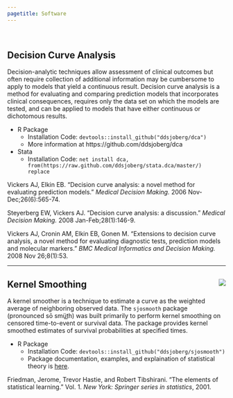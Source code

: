 ```yaml
---
pagetitle: Software
---
```

<br>

## Decision Curve Analysis 

Decision-analytic techniques allow assessment of clinical outcomes but often require collection of additional information may be cumbersome to apply to models that yield a continuous result. Decision curve analysis is a method for evaluating and comparing prediction models that incorporates clinical consequences, requires only the data set on which the models are tested, and can be applied to models that have either continuous or dichotomous results.

* R Package 
    + Installation Code: `devtools::install_github("ddsjoberg/dca")`
    + More information at https://github.com/ddsjoberg/dca
* Stata 
    + Installation Code: `net install dca, from(https://raw.github.com/ddsjoberg/stata.dca/master/) replace`
    
Vickers AJ, Elkin EB. "Decision curve analysis: a novel method for evaluating prediction models." _Medical Decision Making._ 2006 Nov-Dec;26(6):565-74.

Steyerberg EW, Vickers AJ. "Decision curve analysis: a discussion." _Medical Decision Making._ 2008 Jan-Feb;28(1):146-9.

Vickers AJ, Cronin AM, Elkin EB, Gonen M. "Extensions to decision curve analysis, a novel method for evaluating diagnostic tests, prediction models and molecular markers." _BMC Medical Informatics and Decision Making._ 2008 Nov 26;8(1):53. 

----
## Kernel Smoothing <img src="images/logo-small.png" align="right" />

A kernel smoother is a technique to estimate a curve as the weighted average of neighboring observed data.  The `sjosmooth` package (pronounced sō smüt͟h) was built primarily to perform kernel smoothing on censored time-to-event or survival data. The package provides kernel smoothed estimates of survival probabilities at specified times.

* R Package 
    + Installation Code: `devtools::install_github("ddsjoberg/sjosmooth")`
    + Package documentation, examples, and explaination of statistical theory is <a href="sjosmooth">here</a>. 

Friedman, Jerome, Trevor Hastie, and Robert Tibshirani. "The elements of statistical learning." Vol. 1. _New York: Springer series in statistics_, 2001.
